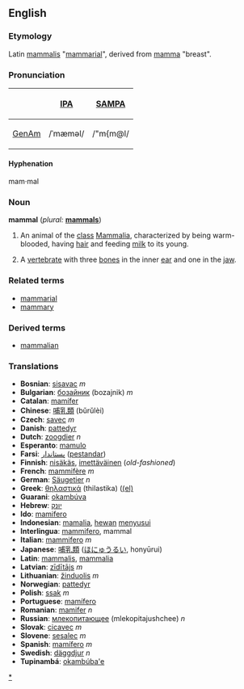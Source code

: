 {{wikipedia}}
==English==
===Etymology===
Latin [[mammalis]] "[[mammarial]]", derived from [[mamma]] "breast".

===Pronunciation===
{| border=1 cellpadding=5
! !! [[w:IPA|IPA]] !! [[w:SAMPA|SAMPA]]
|-
! [[GenAm]]
| /ˈmæməl/ || /"m{m@l/
|}

====Hyphenation====
mam·mal

===Noun===
'''mammal''' (''plural:'' '''[[mammals]]''')
# An animal of the [[class]] [[Mammalia]], characterized by being warm-blooded, having [[hair]] and feeding [[milk]] to its young.
# {{Paleontology}} A [[vertebrate]] with three [[bone]]s in the inner [[ear]] and one in the [[jaw]].

===Related terms===
* [[mammarial]]
* [[mammary]]

===Derived terms===
* [[mammalian]]

=== Translations ===
*'''Bosnian''': [[sisavac]] ''m''
*'''Bulgarian''': [[бозайник]] (bozajnik) ''m''
*'''Catalan''': [[mamífer]]
*'''Chinese''': [[哺乳類]] (bǔrǔlèi)
*'''Czech''': [[savec]] ''m''
*'''Danish''': [[pattedyr]]
*'''Dutch''': [[zoogdier]] ''n''
*'''Esperanto''': [[mamulo]]
*'''Farsi''': [[پستاندار]] ([[pestandar]])
*'''Finnish''': [[nisäkäs]], [[imettäväinen]] (''old-fashioned'')
*'''French''': [[mammifère]] ''m''
*'''German''': [[Säugetier]] ''n''
*'''Greek''': [[θηλαστικά]] (thilastika) ([[el:Θηλαστικά|(el)]]
*'''Guarani''': [[okambúva]]
*'''Hebrew''': [[יונק]] 
*'''Ido''': [[mamifero]]
*'''Indonesian''': [[mamalia]], [[hewan]] [[susu|menyusui]]
*'''Interlingua''': [[mammifero]], mammal
*'''Italian''': [[mammifero]] ''m''
*'''Japanese''': [[哺乳類]] ([[ほにゅうるい]], honyūrui)
*'''Latin''': [[mammalis]], [[mammalia]]
*'''Latvian''': [[zīdītājs]] ''m''
*'''Lithuanian''': [[žinduolis]] ''m''
*'''Norwegian''': [[pattedyr]]
*'''Polish''': [[ssak]] ''m''
*'''Portuguese''': [[mamífero]]
*'''Romanian''': [[mamifer]] ''n''
*'''Russian''': [[млекопитающее]] (mlekopitajushchee) ''n''
*'''Slovak''': [[cicavec#Slovak|cicavec]] ''m''
*'''Slovene''': [[sesalec]] ''m''
*'''Spanish''': [[mamífero]] ''m''
*'''Swedish''': [[däggdjur]] ''n''
*'''Tupinambá''': [[okambúba'e]]

[[Category:Mammals|*]]